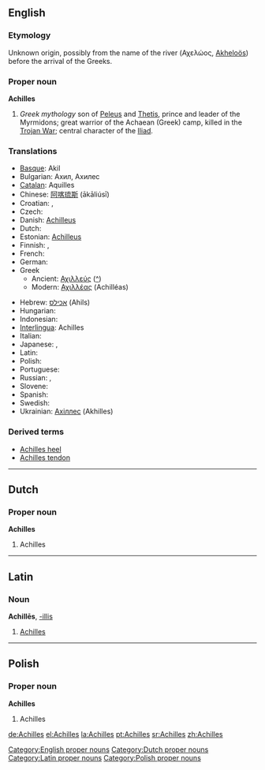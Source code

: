 {{wikipedia}}
==English==

===Etymology===
Unknown origin, possibly from the name of the river (Αχελώος, [[w:Acheloos River|Akheloös]]) before the arrival of the Greeks.

===Proper noun===
'''Achilles'''

# ''Greek mythology'' son of [[Peleus]] and [[Thetis]], prince and leader of the Myrmidons; great warrior of the Achaean (Greek) camp, killed in the [[Trojan War]]; central character of the [[w:Iliad|Iliad]].

===Translations===
{{rfc-level|Translations at L3+ (AutoFormat would have corrected level of Translations)}}
{{trans-top|Greek mythical hero}}
*[[Basque]]: Akil
*Bulgarian: Ахил, Ахилес
*[[Catalan]]: Aquilles
*Chinese: [[阿喀琉斯]] (ākāliúsī)
*Croatian: {{t-|hr|Ahil|m}}, {{t-|hr|Ahilej|m}}
* Czech: {{t|cs|Achilleus}}
*Danish: [[Achilleus]]
* Dutch: {{t-|nl|Achilles}}
*Estonian: [[Achilleus]]
* Finnish: {{t|fi|Akhilleus}}, {{t|fi|Akilles}}
* French: {{t-|fr|Achille}}
* German: {{t|de|Achilleus}}
*Greek
**Ancient: [[Αχιλλεύς]] ([[:el:Αχιλλέας|^]])
**Modern: [[Αχιλλέας]] (Achilléas)
{{trans-mid}}
*Hebrew: [[אכילס]] (Ahils)
* Hungarian: {{t|hu|Akhilleusz}}
* Indonesian: {{t-|id|Achilles|xs=Indonesian}}
*[[Interlingua]]: Achilles
* Italian: {{t+|it|Achille}}
* Japanese: {{t|ja|アキレス|tr=akiresu}}, {{t|ja|アキレウス|tr=akireusu}}
* Latin: {{t+|la|Achilles|alt=Achillēs}}
* Polish: {{t-|pl|Achilles}}
* Portuguese: {{t|pt|Aquiles}}
* Russian: {{t|ru|Ахилл|tr=Akhíl}}, {{t|ru|Ахиллес|tr=Akhillés}}
* Slovene: {{t+|sl|Ahil}}
* Spanish: {{t|es|Aquiles}}
* Swedish: {{t|sv|Akilles}}
*Ukrainian: [[Ахіллес]] (Akhilles)
{{trans-bottom}}

===Derived terms===
*[[Achilles heel]]
*[[Achilles tendon]]

[[Category:English proper nouns]]

----

==Dutch==

===Proper noun===
'''Achilles'''

# Achilles

[[Category:Dutch proper nouns]]

----

==Latin==

===Noun===
'''Achillēs''', [[Wiktionary Appendix:Latin third declension|-illis]] {{m}}

# [[#English|Achilles]]

[[Category:Latin proper nouns]]

----

==Polish==

===Proper noun===
'''Achilles'''

# Achilles

[[Category:Polish proper nouns]]

[[de:Achilles]]
[[el:Achilles]]
[[la:Achilles]]
[[pt:Achilles]]
[[sr:Achilles]]
[[zh:Achilles]]